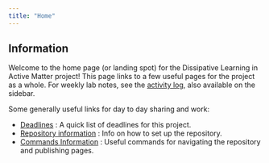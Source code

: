 ```yaml
---
title: "Home"
---
```


## Information

Welcome to the home page (or landing spot) for the Dissipative Learning in Active Matter project! This page links to a few useful pages for the project as a whole. For weekly lab notes, see the [activity log](./activity_log/landing.qmd), also available on the sidebar.

Some generally useful links for day to day sharing and work:

- [Deadlines](./shared/deadlines.qmd) : A quick list of deadlines for this project.
- [Repository information](./shared/repo.qmd) : Info on how to set up the repository.
- [Commands Information](./shared/gitinfo.qmd) : Useful commands for navigating the repository and publishing pages.
